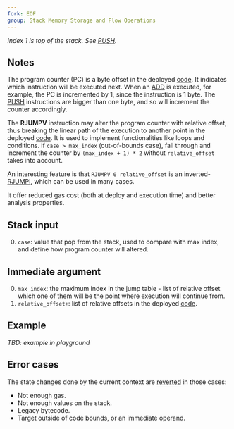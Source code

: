 ```yaml
---
fork: EOF
group: Stack Memory Storage and Flow Operations
---
```


*Index 1 is top of the stack. See [PUSH](/#60).*

## Notes

The program counter (PC) is a byte offset in the deployed [code](/about). It indicates which instruction will be executed next. When an [ADD](/#01) is executed, for example, the PC is incremented by 1, since the instruction is 1 byte. The [PUSH](/#60) instructions are bigger than one byte, and so will increment the counter accordingly.

The **RJUMPV** instruction may alter the program counter with relative offset, thus breaking the linear path of the execution to another point in the deployed [code](/about). It is used to implement functionalities like loops and conditions. if `case > max_index` (out-of-bounds case), fall through and increment the counter by `(max_index + 1) * 2` without `relative_offset` takes into account.

An interesting feature is that `RJUMPV 0 relative_offset` is an inverted-[RJUMPI](/#E1), which can be used in many cases.

It offer reduced gas cost (both at deploy and execution time) and better analysis properties.

## Stack input 

0. `case`: value that pop from the stack, used to compare with max index, and define how program counter will altered.

## Immediate argument

0. `max_index`: the maximum index in the jump table - list of relative offset which one of them will be the point where execution will continue from.
1. `relative_offset+`: list of relative offsets in the deployed [code](/about).

## Example

*TBD: example in playground*

## Error cases

The state changes done by the current context are [reverted](#FD) in those cases:
- Not enough gas.
- Not enough values on the stack.
- Legacy bytecode.
- Target outside of code bounds, or an immediate operand.
